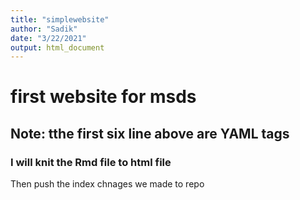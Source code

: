 ```yaml
---
title: "simplewebsite"
author: "Sadik"
date: "3/22/2021"
output: html_document
---
```


# first website for msds
## Note: tthe first six line above are YAML tags
### I will knit the Rmd file to html file
Then push the index chnages we made to repo
